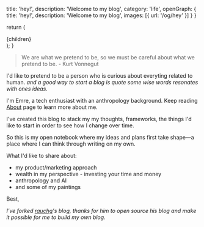   title: 'hey!',
  description: 'Welcome to my blog',
  category: 'life',
  openGraph: {
    title: 'hey!',
    description: 'Welcome to my blog',
    images: [{ url: '/og/hey' }]
  }
}

  return (
    <article className="prose dark:prose-invert">
      {children}
    </article>
  );
}

> We are what we pretend to be, so we must be careful about what we pretend to be. - Kurt Vonnegut

I'd like to pretend to be a person who is curious about everyting related to human.
*and a good way to start a blog is quote some wise words resonates with ones ideas.*

I'm Emre, a tech enthusiast with an anthropology background. Keep reading [About](https://emreckartal.com) page to learn more about me.

I've created this blog to stack my my thoughts, frameworks, the things I'd like to start in order to see how I change over time. 

So this is my open notebook where my ideas and plans first take shape—a place where I can think through writing on my own.

What I'd like to share about:
- my product/marketing approach 
- wealth in my perspective - investing your time and money
- anthropology and AI
- and some of my paintings

Best,

*I've forked <a href="https://github.com/rauchg/blog" target="_blank" rel="noopener noreferrer">rauchg</a>'s blog, thanks for him to open source his blog and make it possible for me to build my own blog.*
